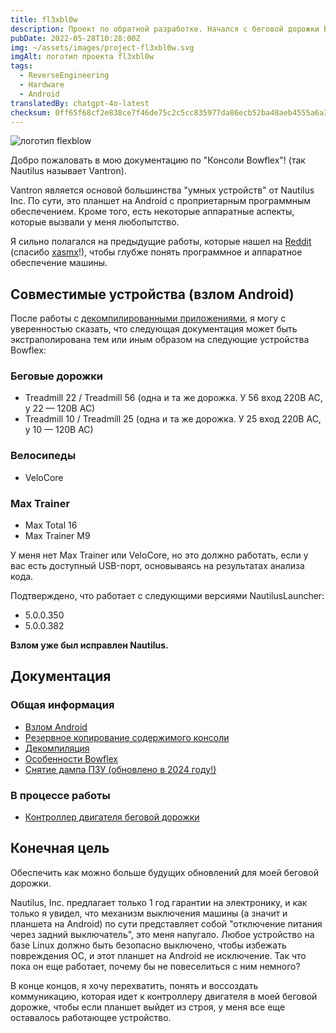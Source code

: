 ```yaml
---
title: fl3xbl0w
description: Проект по обратной разработке. Начался с беговой дорожки Bowflex Treadmill 22, но в итоге был обобщен для любой машины с Android, продаваемой Nautilus Inc. (Nautilus, Bowflex, Schwinn).
pubDate: 2022-05-28T10:28:00Z
img: ~/assets/images/project-fl3xbl0w.svg
imgAlt: логотип проекта fl3xbl0w
tags:
  - ReverseEngineering
  - Hardware
  - Android
translatedBy: chatgpt-4o-latest
checksum: 0ff65f68cf2e838ce7f46de75c2c5cc835977da86ecb52ba48aeb4555a6a3562
---
```



<Image src={HeaderImage} alt="логотип flexblow" format="webp" width={800} />

Добро пожаловать в мою документацию по "Консоли Bowflex"! (так Nautilus называет Vantron).

Vantron является основой большинства "умных устройств" от Nautilus Inc. По сути, это планшет на Android с проприетарным программным обеспечением. Кроме того, есть некоторые аппаратные аспекты, которые вызвали у меня любопытство.

Я сильно полагался на предыдущие работы, которые нашел на [Reddit](https://www.reddit.com/r/Bowflex/comments/mi8wdo/unlocking_bowflex_velocore/) (спасибо [xasmx](https://www.reddit.com/user/xasmx/)!), чтобы глубже понять программное и аппаратное обеспечение машины.

## Совместимые устройства (взлом Android)

После работы с <a href="/ru/projects/fl3xbl0w/decompiling" target="_self">декомпилированными приложениями</a>, я могу с уверенностью сказать, что следующая документация может быть экстраполирована тем или иным образом на следующие устройства Bowflex:

### Беговые дорожки

- Treadmill 22 / Treadmill 56 (одна и та же дорожка. У 56 вход 220В AC, у 22 — 120В AC)
- Treadmill 10 / Treadmill 25 (одна и та же дорожка. У 25 вход 220В AC, у 10 — 120В AC)

### Велосипеды

- VeloCore

### Max Trainer

- Max Total 16
- Max Trainer M9

У меня нет Max Trainer или VeloCore, но это должно работать, если у вас есть доступный USB-порт, основываясь на результатах анализа кода.

Подтверждено, что работает с следующими версиями NautilusLauncher:

- 5.0.0.350
- 5.0.0.382

**Взлом уже был исправлен Nautilus.**

## Документация

### Общая информация

- <a href="/ru/projects/fl3xbl0w/jailbreak" target="_self">
    Взлом Android
  </a>
- <a href="/ru/projects/fl3xbl0w/backup" target="_self">
    Резервное копирование содержимого консоли
  </a>
- <a href="/ru/projects/fl3xbl0w/decompiling" target="_self">
    Декомпиляция
  </a>
- <a href="/ru/projects/fl3xbl0w/quirks" target="_self">
    Особенности Bowflex
  </a>
- <a href="/ru/projects/fl3xbl0w/romdump" target="_self">
    Снятие дампа ПЗУ (обновлено в 2024 году!)
  </a>

### В процессе работы

- <a href="/ru/projects/fl3xbl0w/treadmotor" target="_self">
    Контроллер двигателя беговой дорожки
  </a>

## Конечная цель

Обеспечить как можно больше будущих обновлений для моей беговой дорожки.

Nautilus, Inc. предлагает только 1 год гарантии на электронику, и как только я увидел, что механизм выключения машины (а значит и планшета на Android) по сути представляет собой "отключение питания через задний выключатель", это меня напугало. Любое устройство на базе Linux должно быть безопасно выключено, чтобы избежать повреждения ОС, и этот планшет на Android не исключение. Так что пока он еще работает, почему бы не повеселиться с ним немного?

В конце концов, я хочу перехватить, понять и воссоздать коммуникацию, которая идет к контроллеру двигателя в моей беговой дорожке, чтобы если планшет выйдет из строя, у меня все еще оставалось работающее устройство.
